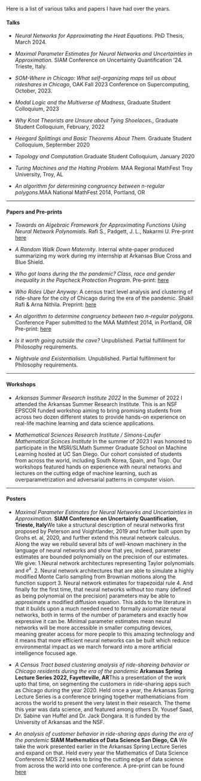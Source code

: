 Here is a list of various talks and papers I have had over the years.

#### Talks

-   *Neural Networks for Approximating the Heat Equations.* PhD Thesis, March 2024.

-   *Maximal Parameter Estimates for Neural Networks and Uncertainties in Approximation.* SIAM Conference on Uncertainty Quantification '24. Trieste, Italy.

-   *SOM-Where in Chicago: What self-organizing maps tell us about rideshares in Chicago*, OAK Fall 2023 Conference on Supercomputing, October, 2023.

-   *Modal Logic and the Multiverse of Madness*, Graduate Student Colloquium, 2023

-   *Why Knot Theorists are Unsure about Tying Shoelaces.*, Graduate Student Colloquium, February, 2022

-   *Heegard Splittings and Basic Theorems About Them.* Graduate Student Colloquium, Septermber 2020

-   *Topology and Computation.*Graduate Student Colloquium, January 2020

-   *Turing Machines and the Halting Problem.* MAA Regional MathFest Troy University, Troy, AL

-   *An algorithm for determining congruency between n-regular polygons.*MAA National MathFest 2014, Portland, OR

------------------------------------------------------------------------

#### Papers and Pre-prints

-   *Towards an Algebraic Framework for Approximating Functions Using Neural Network Polynomials.* Rafi S., Padgett, J. L., Nakarmi U. Pre-print [here](https://doi.org/10.48550/arXiv.2402.01058)

-   *A Random Walk Down Maternity*. Internal white-paper produced summarizing my work during my internship at Arkansas Blue Cross and Blue Shield. 

-   *Who got loans during the the pandemic? Class, race and gender inequality in the Paycheck Protection Program*. Pre-print: [here](https://www.preprints.org/manuscript/202309.0654/v1)

-   *Who Rides Uber Anyway*: A census tract level analysis and clustering of ride-share for the city of Chicago during the era of the pandemic. Shakil Rafi & Arna Nithila. Preprint: [here](https://www.techrxiv.org/articles/preprint/Who_rides_Uber_anyway_A_census-tract_level_analysis_and_clustering_of_ride-shares_for_the_city_of_Chicago_during_the_era_of_the_pandemic/21076042/2)

-   *An algorithm to determine congruency between two n-regular polygons.* Conference Paper submitted to the MAA Mathfest 2014, in Portland, OR Pre-print: [here](https://www.preprints.org/manuscript/202303.0490/v1)

-   *Is it worth going outside the cave?* Unpublished. Partial fulfillment for Philosophy requirements.

-   *Nightvale and Existentialism.* Unpublished. Partial fulfilmment for Philosophy requirements.

------------------------------------------------------------------------

#### Workshops

-   *Arkansas Summer Research Institute 2022* In the Summer of 2022 I attended the Arkansas Summer Research Institute. This is an NSF EPSCOR funded workshop aiming to bring promising students from across two dozen different states to provide hands-on experience on real-life machine learning and data science applications.

<!-- -->

-   *Mathematical Sciences Research Institute / Simons-Laufer Mathematical Scinces Institute* In the summer of 2023 I was honored to participate in the MSRI/SLMath Summer Graduate School on Machine Learning hosted at UC San Diego. Our cohort consisted of students from across the world, including South Korea, Spain, and Togo. Our workshops featured hands on experience with neural networks and lectures on the cutting edge of machine learning, such as overparametrization and adversarial patterns in computer vision.

------------------------------------------------------------------------

#### Posters

-   *Maximal Parameter Estimates for Neural Networks and Uncertainties in Approximation*. **SIAM Conference on Uncertainty Quantification, Trieste, Italy**We take a structural description of neural networks first proposed by Peterson and Voightlander, 2019 and further built upon by Grohs et. al, 2020, and further extend this neural network calculus. Along the way we rebuild several bits of well-known machinery in the language of neural networks and show that yes, indeed, parameter estimates are bounded polynomially on the precision of our estimates. We give: 1.Neural network architectures representing Taylor polynomials and $e^x$. 2. Neural network architectures that are able to simulate a highly modified Monte Carlo sampling from Brownian motions along the function support 3. Neural network estimates for trapezoidal rule 4. And finally for the first time, that neural networks without too many (defined as being polynomial on the precision) parameters may be able to approximate a modified diffusion equation. This adds to the literature in that it builds upon a much needed need to formally axiomatize neural networks, both in terms of the number of parameters and exactly how expressive it can be. Minimal parameter estimates mean neural networks will be more accessible in smaller computing devices, meaning greater access for more people to this amazing technology and it means that more efficient neural networks can be built which reduce environmental impact as we march forward into a more artificial intelligence focused age.

-   *A Census Tract based clustering analysis of ride-shareing behavior or Chicago residents during the era of the pandemic* **Arkansas Spring Lecture Series 2022, Fayetteville, AR**This a presentation of the work upto that time, on segmenting the customers in ride-sharing apps such as Chicago during the year 2020. Held once a year, the Arkansas Spring Lecture Series is a conference bringing together mathematicians from across the world to present the very latest in their research. The theme this year was data science, and featured among others Dr. Yousef Saad, Dr. Sabine van Huffel and Dr. Jack Dongara. It is funded by the University of Arkansas and the NSF.

-   *An analysis of customer behavior in ride-sharing apps during the era of the pandemic* **SIAM Mathematics of Data Science San Diego, CA** We take the work presented earlier in the Arkansas Spring Lecture Series and expand on that. Held every year the Mathematics of Data Science Conference MDS 22 seeks to bring the cutting edge of data science from across the world into one conference. A pre-print can be found [here](https://www.techrxiv.org/articles/preprint/Who_rides_Uber_anyway_A_census-tract_level_analysis_and_clustering_of_ride-shares_for_the_city_of_Chicago_during_the_era_of_the_pandemic/21076042/2)
